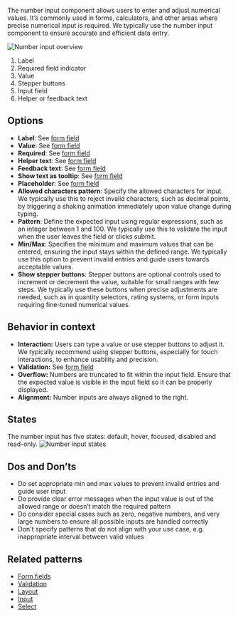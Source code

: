 The number input component allows users to enter and adjust numerical values. It’s commonly used in forms, calculators, and other areas where precise numerical input is required. We typically use the number input component to ensure accurate and efficient data entry.


![Number input overview](https://www.figma.com/design/wEptRgAezDU1z80Cn3eZ0o/iX-Pattern-Illustrations?node-id=3805-24565&t=DtCmoFcLwhf7ke3S-4)

1. Label
2. Required field indicator
3. Value
4. Stepper buttons
5. Input field
6. Helper or feedback text

## Options

- **Label**: See [form field](./forms/forms-field.md)
- **Value**: See [form field](./forms/forms-field.md)
- **Required**: See [form field](./forms/forms-field.md)
- **Helper text**: See [form field](./forms/forms-field.md)
- **Feedback text**: See [form field](./forms/forms-field.md)
- **Show text as tooltip**: See [form field](./forms/forms-field.md)
- **Placeholder**: See [form field](./forms/forms-field.md)
- **Allowed characters pattern**: Specify the allowed characters for input. We typically use this to reject invalid characters, such as decimal points, by triggering a shaking animation immediately upon value change during typing.
- **Pattern**: Define the expected input using regular expressions, such as an integer between 1 and 100. We typically use this to validate the input when the user leaves the field or clicks submit.
- **Min/Max**: Specifies the minimum and maximum values that can be entered, ensuring the input stays within the defined range. We typically use this option to prevent invalid entries and guide users towards acceptable values.
- **Show stepper buttons**: Stepper buttons are optional controls used to increment or decrement the value, suitable for small ranges with few steps. We typically use these buttons when precise adjustments are needed, such as in quantity selectors, rating systems, or form inputs requiring fine-tuned numerical values.

## Behavior in context
- **Interaction:** Users can type a value or use stepper buttons to adjust it. We typically recommend using stepper buttons, especially for touch interactions, to enhance usability and precision.
- **Validation:** See [form field](./forms/forms-validation.mdx)
- **Overflow:** Numbers are truncated to fit within the input field. Ensure that the expected value is visible in the input field so it can be properly displayed.
- **Alignment:** Number inputs are always aligned to the right.

## States
The number input has five states: default, hover, focused, disabled and read-only.
![Number input states](https://www.figma.com/design/wEptRgAezDU1z80Cn3eZ0o/iX-Pattern-Illustrations?node-id=4097-1041&t=lGjPn4Q9U7Fa81TI-4)

## Dos and Don’ts
- Do set appropriate min and max values to prevent invalid entries and guide user input
- Do provide clear error messages when the input value is out of the allowed range or doesn’t match the required pattern
- Do consider special cases such as zero, negative numbers, and very large numbers to ensure all possible inputs are handled correctly
- Don't specify patterns that do not align with your use case, e.g. inappropriate interval between valid values

## Related patterns
- [Form fields](./forms/forms-field.md)
- [Validation](./forms/forms-validation.mdx)
- [Layout](./forms/forms-layout.md)
- [Input](./input.mdx)
- [Select](./select.mdx)
